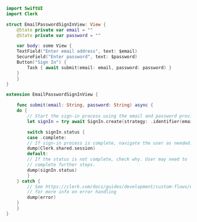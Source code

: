 ```swift {{ filename: 'EmailPasswordSignInView.swift', collapsible: true }}
import SwiftUI
import Clerk

struct EmailPasswordSignInView: View {
    @State private var email = ""
    @State private var password = ""

    var body: some View {
    TextField("Enter email address", text: $email)
    SecureField("Enter password", text: $password)
    Button("Sign In") {
        Task { await submit(email: email, password: password) }
    }
    }
}

extension EmailPasswordSignInView {

    func submit(email: String, password: String) async {
    do {
        // Start the sign-in process using the email and password provided
        let signIn = try await SignIn.create(strategy: .identifier(email, password: password))

        switch signIn.status {
        case .complete:
        // If sign-in process is complete, navigate the user as needed.
        dump(Clerk.shared.session)
        default:
        // If the status is not complete, check why. User may need to
        // complete further steps.
        dump(signIn.status)
        }
    } catch {
        // See https://clerk.com/docs/guides/development/custom-flows/error-handling
        // for more info on error handling
        dump(error)
    }
    }
}
```
